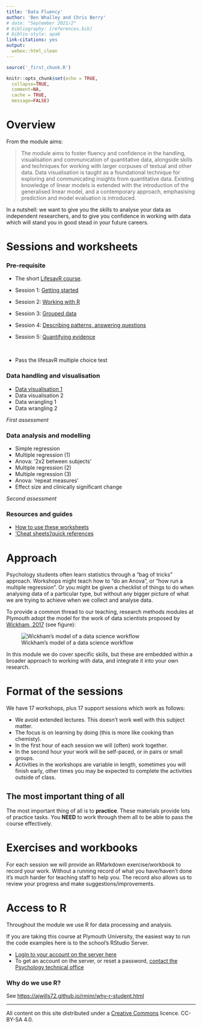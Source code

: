 ```yaml
---
title: 'Data Fluency'
author: 'Ben Whalley and Chris Berry'
# date: "September 2021/2"
# bibliography: [references.bib]
# biblio-style: apa6
link-citations: yes
output:
  webex::html_clean
---
```



```r
source('_first_chunk.R')
```



```r
knitr::opts_chunk$set(echo = TRUE,
  collapse=TRUE,
  comment=NA,
  cache = TRUE,
  message=FALSE)
```



# Overview


\noindent From the module aims:

> The module aims to foster fluency and confidence in the handling,
> visualisation and communication of quantitative data, alongside skills and
> techniques for working with larger corpuses of textual and other data. Data
> visualisation is taught as a foundational technique for exploring and
> communicating insights from quantitative data. Existing knowledge of linear
> models is extended with the introduction of the generalised linear model, and
> a contemporary approach, emphasising prediction and model evaluation is
> introduced.

\noindent In a nutshell: we want to give you the skills to analyse your data as independent
researchers, and to give you confidence in working with data which will stand
you in good stead in your future careers.


# Sessions and worksheets

### Pre-requisite 

- The short [LifesavR course](http://benwhalley.github.io/lifesavR/).

- Session 1: [Getting started](http://benwhalley.github.io/lifesavR/session-1.html)
- Session 2: [Working with R](http://benwhalley.github.io/lifesavR/session-2.html)
- Session 3:  [Grouped data](http://benwhalley.github.io/lifesavR/session-3.html)
- Session 4:  [Describing patterns, answering questions](http://benwhalley.github.io/lifesavR/session-4.html)
- Session 5:  [Quantifying evidence](http://benwhalley.github.io/lifesavR/session-5.html)

<br>

- Pass the lifesavR multiple choice test





### Data handling and visualisation 

- [Data visualisation 1](visualisation1.html)
- Data visualisation 2
- Data wrangling 1
- Data wrangling 2


<!-- - [Data wrangling 1](data-wrangling1.html)  -->
<!-- - [Data visualisation 2](visualisation2.html) -->
<!-- - [Data wrangling 2](data-wrangling2.html)  -->

<!-- - [Working with real data (practical)](real-data-practical.html) -->

<!-- ([extensions](visualisation-extensions.html)) -->

<!-- 

# wrangling1
pivot_longer
factor labels
knitting


# wrangling2
recoding
separate
extension=joining

# "real data"
making tables
alpha
more facets
jitter
controlling axis limits


-->





*First assessment*


### Data analysis and modelling

- Simple regression
- Multiple regression (1)
- Anova: '2x2 between subjects'
- Multiple regression (2)
- Multiple regression (3)
- Anova: 'repeat measures'
- Effect size and clinically significant change

*Second assessment*



### Resources and guides


- [How to use these worksheets](how-to-use-worksheets.html)
- ['Cheat sheets'/quick references](https://plymouthpsychology.github.io/cheatR/)





# Approach

Psychology students often learn statistics through a "bag of tricks"
approach. Workshops might teach how to "do an Anova", or "how run a multiple
regression". Or you might be given a checklist of things to do when analysing
data of a particular type, but without any bigger picture of what we are
trying to achieve when we collect and analyse data.

To provide a common thread to our teaching, research methods modules at Plymouth
adopt the model for the work of data scientists proposed by
[Wickham, 2017](http://r4ds.had.co.nz/introduction.html) (see figure):

![Wickham's model of a data science workflow](images/data-science.png)

In this module we do cover specific skills, but these are embedded within a broader approach to working with data, and integrate it into your own research.

# Format of the sessions

We have 17 workshops, plus 17 support sessions which work as follows:

-   We avoid extended lectures. This doesn't work well with this subject matter.
-   The focus is on learning by doing (this is more like cooking than chemisty).
-   In the first hour of each session we will (often) work together.
-   In the second hour your work will be self-paced, or in pairs or small
    groups.
-   Activities in the workshops are variable in length, sometimes you will
    finish early, other times you may be expected to complete the activities
    outside of class.




## The most important thing of all

The most important thing of all is to **practice**. These materials provide lots of practice tasks. You **NEED** to work through them all to be able to pass the course effectively.



# Exercises and workbooks

For each session we will provide an RMarkdown exercise/workbook to record your 
work. Without a running record of what you have/haven't done it's much harder for
teaching staff to help you. The record also allows us to review your progress
and make suggestions/improvements.

<!-- TODO EXPLAIN BLOG TASK -->



# Access to R

Throughout the module we use R for data processing and analysis.

If you are taking this course at Plymouth University, the easiest way to run the
code examples here is to the school's RStudio Server.

-   [Login to your account on the server here](https://rstudio.plymouth.ac.uk)
-   To get an account on the server, or reset a password,
    [contact the Psychology technical office](http://www.psy.plymouth.ac.uk/home/)



### Why do we use R? {#reasons-to-use-r}

See <https://ajwills72.github.io/rminr/why-r-student.html>





------------


All content on this site distributed under a [Creative Commons](https://creativecommons.org/)
licence. CC-BY-SA 4.0.

